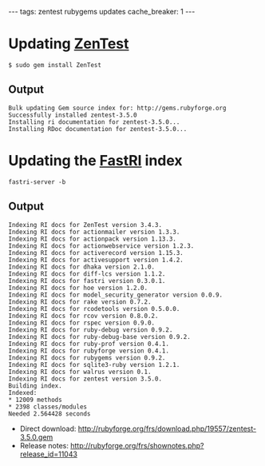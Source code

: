---
tags: zentest rubygems updates
cache_breaker: 1
---
= Updating [[ZenTest]] =

<pre>$ sudo gem install ZenTest</pre>

== Output ==

<pre>Bulk updating Gem source index for: http://gems.rubyforge.org
Successfully installed zentest-3.5.0
Installing ri documentation for zentest-3.5.0...
Installing RDoc documentation for zentest-3.5.0...</pre>

= Updating the [[FastRI]] index =

<pre>fastri-server -b</pre>

== Output ==

<pre>Indexing RI docs for ZenTest version 3.4.3.
Indexing RI docs for actionmailer version 1.3.3.
Indexing RI docs for actionpack version 1.13.3.
Indexing RI docs for actionwebservice version 1.2.3.
Indexing RI docs for activerecord version 1.15.3.
Indexing RI docs for activesupport version 1.4.2.
Indexing RI docs for dhaka version 2.1.0.
Indexing RI docs for diff-lcs version 1.1.2.
Indexing RI docs for fastri version 0.3.0.1.
Indexing RI docs for hoe version 1.2.0.
Indexing RI docs for model_security_generator version 0.0.9.
Indexing RI docs for rake version 0.7.2.
Indexing RI docs for rcodetools version 0.5.0.0.
Indexing RI docs for rcov version 0.8.0.2.
Indexing RI docs for rspec version 0.9.0.
Indexing RI docs for ruby-debug version 0.9.2.
Indexing RI docs for ruby-debug-base version 0.9.2.
Indexing RI docs for ruby-prof version 0.4.1.
Indexing RI docs for rubyforge version 0.4.1.
Indexing RI docs for rubygems version 0.9.2.
Indexing RI docs for sqlite3-ruby version 1.2.1.
Indexing RI docs for walrus version 0.1.
Indexing RI docs for zentest version 3.5.0.
Building index.
Indexed:
* 12009 methods
* 2398 classes/modules
Needed 2.564428 seconds</pre>

* Direct download: http://rubyforge.org/frs/download.php/19557/zentest-3.5.0.gem
* Release notes: http://rubyforge.org/frs/shownotes.php?release_id=11043
